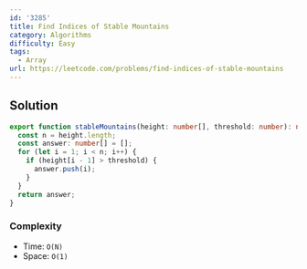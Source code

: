 ```yaml
---
id: '3285'
title: Find Indices of Stable Mountains
category: Algorithms
difficulty: Easy
tags:
  - Array
url: https://leetcode.com/problems/find-indices-of-stable-mountains
---
```


## Solution

```typescript showLineNumbers
export function stableMountains(height: number[], threshold: number): number[] {
  const n = height.length;
  const answer: number[] = [];
  for (let i = 1; i < n; i++) {
    if (height[i - 1] > threshold) {
      answer.push(i);
    }
  }
  return answer;
}
```

### Complexity

- Time: `O(N)`
- Space: `O(1)`
